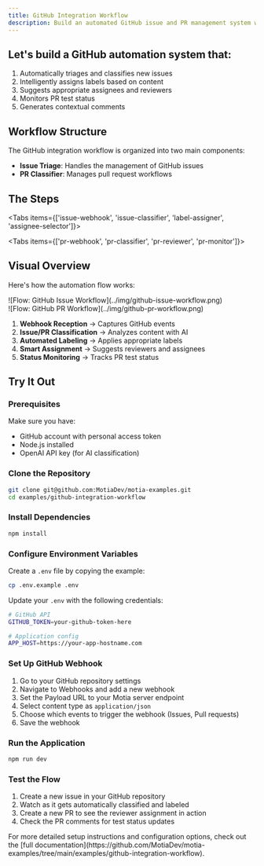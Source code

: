 ```yaml
---
title: GitHub Integration Workflow
description: Build an automated GitHub issue and PR management system with AI-powered classification and routing
---
```


## Let's build a GitHub automation system that:

1. Automatically triages and classifies new issues
2. Intelligently assigns labels based on content
3. Suggests appropriate assignees and reviewers
4. Monitors PR test status
5. Generates contextual comments

## Workflow Structure

The GitHub integration workflow is organized into two main components:

- **Issue Triage**: Handles the management of GitHub issues
- **PR Classifier**: Manages pull request workflows

## The Steps

<Folder name="steps" defaultOpen>
  <Folder name="issue-triage" defaultOpen>
    <File name="github-webhook.step.ts" />
    <File name="issue-classifier.step.ts" />
    <File name="label-assigner.step.ts" />
    <File name="assignee-selector.step.ts" />
    <File name="handle-new-issue.step.ts" />
    <File name="handle-issue-update.step.ts" />
    <File name="handle-issue-closure.step.ts" />
  </Folder>
  <Folder name="pr-classifier" defaultOpen>
    <File name="pr-webhook.step.ts" />
    <File name="pr-classifier.step.ts" />
    <File name="pr-label-assigner.step.ts" />
    <File name="pr-reviewer-assigner.step.ts" />
    <File name="pr-test-monitor.step.ts" />
  </Folder>
</Folder>

<Tabs items={['issue-webhook', 'issue-classifier', 'label-assigner', 'assignee-selector']}>
  <GitHubWorkflowTab tab="issue-webhook" value="github-webhook" folder="issue-triage" />
  <GitHubWorkflowTab tab="issue-classifier" value="issue-classifier" folder="issue-triage" />
  <GitHubWorkflowTab tab="label-assigner" value="label-assigner" folder="issue-triage" />
  <GitHubWorkflowTab tab="assignee-selector" value="assignee-selector" folder="issue-triage" />
</Tabs>

<Tabs items={['pr-webhook', 'pr-classifier', 'pr-reviewer', 'pr-monitor']}>
  <GitHubWorkflowTab tab="pr-webhook" value="pr-webhook" folder="pr-classifier" />
  <GitHubWorkflowTab tab="pr-classifier" value="pr-classifier" folder="pr-classifier" />
  <GitHubWorkflowTab tab="pr-reviewer" value="pr-reviewer-assigner" folder="pr-classifier" />
  <GitHubWorkflowTab tab="pr-monitor" value="pr-test-monitor" folder="pr-classifier" />
</Tabs>

## Visual Overview

Here's how the automation flow works:

<div className="my-8">![Flow: GitHub Issue Workflow](../img/github-issue-workflow.png)</div>
<div className="my-8">![Flow: GitHub PR Workflow](../img/github-pr-workflow.png)</div>

1. **Webhook Reception** → Captures GitHub events
2. **Issue/PR Classification** → Analyzes content with AI
3. **Automated Labeling** → Applies appropriate labels
4. **Smart Assignment** → Suggests reviewers and assignees
5. **Status Monitoring** → Tracks PR test status

## Try It Out

<Steps>

### Prerequisites

Make sure you have:

- GitHub account with personal access token
- Node.js installed
- OpenAI API key (for AI classification)

### Clone the Repository

```bash
git clone git@github.com:MotiaDev/motia-examples.git
cd examples/github-integration-workflow
```

### Install Dependencies

```bash
npm install
```

### Configure Environment Variables

Create a `.env` file by copying the example:

```bash
cp .env.example .env
```

Update your `.env` with the following credentials:

```bash
# GitHub API
GITHUB_TOKEN=your-github-token-here

# Application config
APP_HOST=https://your-app-hostname.com
```

### Set Up GitHub Webhook

1. Go to your GitHub repository settings
2. Navigate to Webhooks and add a new webhook
3. Set the Payload URL to your Motia server endpoint
4. Select content type as `application/json`
5. Choose which events to trigger the webhook (Issues, Pull requests)
6. Save the webhook

### Run the Application

```bash
npm run dev
```

### Test the Flow

1. Create a new issue in your GitHub repository
2. Watch as it gets automatically classified and labeled
3. Create a new PR to see the reviewer assignment in action
4. Check the PR comments for test status updates

</Steps>

<Callout type="info">
  For more detailed setup instructions and configuration options, check out the [full
  documentation](https://github.com/MotiaDev/motia-examples/tree/main/examples/github-integration-workflow).
</Callout> 